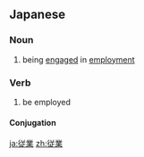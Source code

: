 ==Japanese==
{{ja-kanjitab|従|業}}

===Noun===
{{ja-noun|じゅうぎょう}}

# being [[engage]]d in [[employment]]

===Verb===
{{ja-verb-suru|k|hira=じゅうぎょう|rom=jūgyō|hidx=しゅうぎょう'}}

# be employed

====Conjugation====
{{ja-suru|従業|じゅうぎょう|jūgyō}}

[[ja:従業]]
[[zh:従業]]